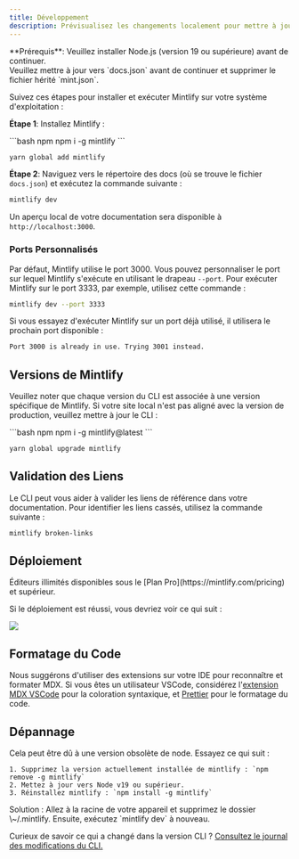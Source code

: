 ```yaml
---
title: Développement
description: Prévisualisez les changements localement pour mettre à jour votre documentation
---
```


<Info>
  **Prérequis**: Veuillez installer Node.js (version 19 ou supérieure) avant de continuer.<br />
  Veuillez mettre à jour vers `docs.json` avant de continuer et supprimer le fichier hérité `mint.json`.
</Info>

Suivez ces étapes pour installer et exécuter Mintlify sur votre système d'exploitation :

**Étape 1**: Installez Mintlify :

<CodeGroup>
  ```bash npm
  npm i -g mintlify
  ```

  ```bash yarn
  yarn global add mintlify
  ```
</CodeGroup>

**Étape 2**: Naviguez vers le répertoire des docs (où se trouve le fichier `docs.json`) et exécutez la commande suivante :

```bash
mintlify dev
```

Un aperçu local de votre documentation sera disponible à `http://localhost:3000`.

### Ports Personnalisés

Par défaut, Mintlify utilise le port 3000. Vous pouvez personnaliser le port sur lequel Mintlify s'exécute en utilisant le drapeau `--port`. Pour exécuter Mintlify sur le port 3333, par exemple, utilisez cette commande :

```bash
mintlify dev --port 3333
```

Si vous essayez d'exécuter Mintlify sur un port déjà utilisé, il utilisera le prochain port disponible :

```md
Port 3000 is already in use. Trying 3001 instead.
```

## Versions de Mintlify

Veuillez noter que chaque version du CLI est associée à une version spécifique de Mintlify. Si votre site local n'est pas aligné avec la version de production, veuillez mettre à jour le CLI :

<CodeGroup>
  ```bash npm
  npm i -g mintlify@latest
  ```

  ```bash yarn
  yarn global upgrade mintlify
  ```
</CodeGroup>

## Validation des Liens

Le CLI peut vous aider à valider les liens de référence dans votre documentation. Pour identifier les liens cassés, utilisez la commande suivante :

```bash
mintlify broken-links
```

## Déploiement

<Tip>
  Éditeurs illimités disponibles sous le [Plan Pro](https://mintlify.com/pricing) et supérieur.
</Tip>

Si le déploiement est réussi, vous devriez voir ce qui suit :

<Frame>
  <img src="/images/checks-passed.png" style={{ borderRadius: '0.5rem' }} />
</Frame>

## Formatage du Code

Nous suggérons d'utiliser des extensions sur votre IDE pour reconnaître et formater MDX. Si vous êtes un utilisateur VSCode, considérez l'[extension MDX VSCode](https://marketplace.visualstudio.com/items?itemName=unifiedjs.vscode-mdx) pour la coloration syntaxique, et [Prettier](https://marketplace.visualstudio.com/items?itemName=esbenp.prettier-vscode) pour le formatage du code.

## Dépannage

<AccordionGroup>
  <Accordion title="Error: Could not load the &#x22;sharp&#x22; module using the darwin-arm64 runtime">
    Cela peut être dû à une version obsolète de node. Essayez ce qui suit :

    1. Supprimez la version actuellement installée de mintlify : `npm remove -g mintlify`
    2. Mettez à jour vers Node v19 ou supérieur.
    3. Réinstallez mintlify : `npm install -g mintlify`
  </Accordion>

  <Accordion title="Issue: Encountering an unknown error">
    Solution : Allez à la racine de votre appareil et supprimez le dossier \~/.mintlify. Ensuite, exécutez `mintlify dev` à nouveau.
  </Accordion>
</AccordionGroup>

Curieux de savoir ce qui a changé dans la version CLI ? [Consultez le journal des modifications du CLI.](https://www.npmjs.com/package/mintlify?activeTab=versions)
